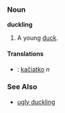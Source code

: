 ===Noun===

'''duckling'''

# A young [[duck]].

====Translations====
*{{sk}}: [[kačiatko]] ''n''

===See Also===
* [[ugly duckling]]